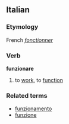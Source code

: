 ==Italian==
===Etymology===
French ''[[fonctionner]]''

===Verb===
'''funzionare'''

# to [[work]], to [[function]]

===Related terms===
*[[funzionamento]]
*[[funzione]]